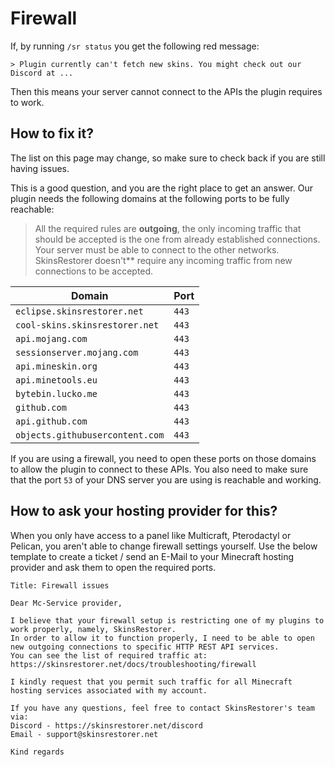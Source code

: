 
# Firewall

If, by running `/sr status` you get the following red message:

`> Plugin currently can't fetch new skins. You might check out our Discord at ...`

Then this means your server cannot connect to the APIs the plugin requires to work.

## How to fix it?

<Callout type="info" emoji="ℹ️">
    The list on this page may change, so make sure to check back if you are still having issues.
</Callout>

This is a good question, and you are the right place to get an answer.
Our plugin needs the following domains at the following ports to be fully reachable:

> All the required rules are **outgoing**, the only incoming traffic that should be accepted is the one from already
> established connections. Your server must be able to connect to the other networks. SkinsRestorer doesn't** require
> any incoming traffic from new connections to be accepted.

| Domain                          | Port  |
|---------------------------------|-------|
| `eclipse.skinsrestorer.net`     | `443` |
| `cool-skins.skinsrestorer.net`  | `443` |
| `api.mojang.com`                | `443` |
| `sessionserver.mojang.com`      | `443` |
| `api.mineskin.org`              | `443` |
| `api.minetools.eu`              | `443` |
| `bytebin.lucko.me`              | `443` |
| `github.com`                    | `443` |
| `api.github.com`                | `443` |
| `objects.githubusercontent.com` | `443` |

If you are using a firewall, you need to open these ports on those domains to allow the plugin to connect to these APIs.
You also need to make sure that the port `53` of your DNS server you are using is reachable and working.

## How to ask your hosting provider for this?

When you only have access to a panel like Multicraft, Pterodactyl or Pelican, you aren't able to change firewall settings yourself.
Use the below template to create a ticket / send an E-Mail to your Minecraft hosting provider and ask them to open the required ports.

```text
Title: Firewall issues

Dear Mc-Service provider,

I believe that your firewall setup is restricting one of my plugins to work properly, namely, SkinsRestorer.
In order to allow it to function properly, I need to be able to open new outgoing connections to specific HTTP REST API services.
You can see the list of required traffic at: https://skinsrestorer.net/docs/troubleshooting/firewall

I kindly request that you permit such traffic for all Minecraft hosting services associated with my account.

If you have any questions, feel free to contact SkinsRestorer's team via:
Discord - https://skinsrestorer.net/discord
Email - support@skinsrestorer.net

Kind regards
```

